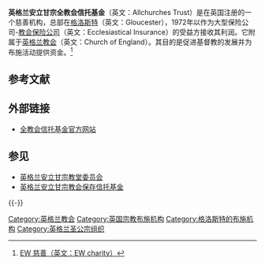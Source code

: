 '''英格兰安立甘宗全教会信托基金'''（英文：Allchurches Trust）是在英国注册的一个慈善机构，总部在[[格洛斯特|格洛斯特]]（英文：Gloucester），1972年以作为大型保险公司-[[教会保险公司|教会保险公司]]（英文：Ecclesiastical Insurance）的受益方接收其利润。它附属于[[英格兰教会|英格兰教会]]（英文：Church of England）。其目的是促进基督教的发展并为布施活动提供资金。<ref>[https://archive.is/20120802173904/www.charitycommission.gov.uk/Showcharity/RegisterOfCharities/CharityWithPartB.aspx?RegisteredCharityNumber=263960&SubsidiaryNumber=0 EW 慈善（英文：EW charity）]</ref> 

== 参考文献 ==
{{Reflist}}

== 外部链接 ==
* [http://www.allchurches.co.uk 全教会信托基金官方网站]

== 参见 ==
* [[英格兰安立甘宗教堂委员会|英格兰安立甘宗教堂委员会]]
* [[英格兰安立甘宗教会保存信托基金|英格兰安立甘宗教会保存信托基金]]

{{-}}
{{英格兰安立甘宗相关事项列表}}

[[Category:英格兰教会|Category:英格兰教会]]
[[Category:英国宗教布施机构|Category:英国宗教布施机构]]
[[Category:格洛斯特的布施机构|Category:格洛斯特的布施机构]]
[[Category:英格兰圣公宗组织|Category:英格兰圣公宗组织]]